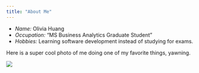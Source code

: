 ```yaml
---
title: "About Me"
---
```


- _Name:_ Olivia Huang
- _Occupation:_ "MS Business Analytics Graduate Student"
- _Hobbies:_ Learning software development instead of studying for exams. 

Here is a super cool photo of me doing one of my favorite things, yawning. 

![](olivia_image.png)